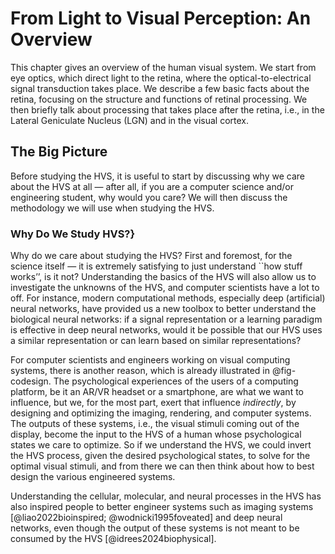# From Light to Visual Perception: An Overview {#sec-chpt:hvs:percept}

This chapter gives an overview of the human visual system.
We start from eye optics, which direct light to the retina, where the optical-to-electrical signal transduction takes place.
We describe a few basic facts about the retina, focusing on the structure and functions of retinal processing.
We then briefly talk about processing that takes place after the retina, i.e., in the Lateral Geniculate Nucleus (LGN) and in the visual cortex.

## The Big Picture {#sec-chpt:hvs:percept:ov}

Before studying the HVS, it is useful to start by discussing why we care about the HVS at all --- after all, if you are a computer science and/or engineering student, why would you care?
We will then discuss the methodology we will use when studying the HVS.

### Why Do We Study HVS?} {#sec-chpt:hvs:percept:ov:why}

Why do we care about studying the HVS?  First and foremost, for the science itself --- it is extremely satisfying to just understand ``how stuff works'', is it not?
Understanding the basics of the HVS will also allow us to investigate the unknowns of the HVS, and computer scientists have a lot to off.
For instance, modern computational methods, especially deep (artificial) neural networks, have provided us a new toolbox to better understand the biological neural networks: if a signal representation or a learning paradigm is effective in deep neural networks, would it be possible that our HVS uses a similar representation or can learn based on similar representations?

For computer scientists and engineers working on visual computing systems, there is another reason, which is already illustrated in @fig-codesign.
The psychological experiences of the users of a computing platform, be it an AR/VR headset or a smartphone, are what we want to influence, but we, for the most part, exert that influence *indirectly*, by designing and optimizing the imaging, rendering, and computer systems.
The outputs of these systems, i.e., the visual stimuli coming out of the display, become the input to the HVS of a human whose psychological states we care to optimize.
So if we understand the HVS, we could invert the HVS process, given the desired psychological states, to solve for the optimal visual stimuli, and from there we can then think about how to best design the various engineered systems.

Understanding the cellular, molecular, and neural processes in the HVS has also inspired people to better engineer systems such as imaging systems [@liao2022bioinspired; @wodnicki1995foveated] and deep neural networks, even though the output of these systems is not meant to be consumed by the HVS [@idrees2024biophysical].
